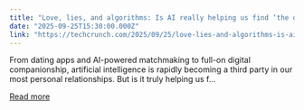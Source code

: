 ```yaml
---
title: "Love, lies, and algorithms: Is AI really helping us find ‘the one’? Live at TechCrunch Disrupt 2025"
date: "2025-09-25T15:30:00.000Z"
link: "https://techcrunch.com/2025/09/25/love-lies-and-algorithms-is-ai-really-helping-us-find-the-one/"
---
```


From dating apps and AI-powered matchmaking to full-on digital companionship, artificial intelligence is rapidly becoming a third party in our most personal relationships. But is it truly helping us f...

[Read more](https://techcrunch.com/2025/09/25/love-lies-and-algorithms-is-ai-really-helping-us-find-the-one/)

